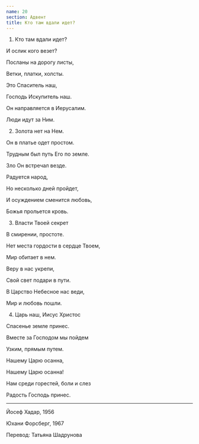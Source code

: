 ```yaml
---
name: 20
section: Адвент
title: Кто там вдали идет?
---
```

1. Кто там вдали идет?

И ослик кого везет?

Посланы на дорогу листы,

Ветки, платки, холсты.

Это Спаситель наш,

Господь Искупитель наш.

Он направляется в Иерусалим.

Люди идут за Ним.


2. Золота нет на Нем.

Он в платье одет простом.

Трудным был путь Его по земле.

Зло Он встречал везде.

Радуется народ,

Но несколько дней пройдет,

И осуждением сменится любовь,

Божья прольется кровь.


3. Власти Твоей секрет

В смирении, простоте.

Нет места гордости в сердце Твоем,

Мир обитает в нем.

Веру в нас укрепи,

Свой свет подари в пути.

В Царство Небесное нас веди,

Мир и любовь пошли.


4. Царь наш, Иисус Христос

Спасенье земле принес.

Вместе за Господом мы пойдем

Узким, прямым путем.

Нашему Царю осанна,

Нашему Царю осанна!

Нам среди горестей, боли и слез

Радость Господь принес.

***

Йосеф Хадар, 1956

Юхани Форсберг, 1967

Перевод: Татьяна Шадрунова